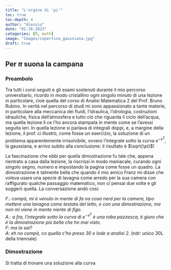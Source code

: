 ```yaml
---
title: "L'orgine di 'pi'"
toc: true
toc-depth: 4
author: "Alessio"
date: "01-26-2023"
categories: [R, math]
image: "Images/copertina_gaussiana.jpg"
draft: true
---
```


## Per $\pi$ suona la campana

### Preambolo

Tra tutti i corsi seguiti e gli esami sostenuti durante il mio percorso universitario, ricordo in modo cristallino ogni singolo minuto di una lezione in particolare, cioè quella del corso di Analisi Matematica 2 del Prof. Bruno Rubino. In verità nel percorso di studi mi sono appassionato a tante materie, in particolare alla meccanica dei fluidi, l'idraulica, l'idrologia, costruzioni idrauliche, fisica dell'atmosfera e tutto ciò che riguarda il ciclo dell'acqua, ma quella lezione lì ce l'ho ancora stampata in mente come se l'avessi seguita ieri. In quella lezione si parlava di integrali doppi, e, a margine della lezione, il prof. ci illustrò, come fosse un esercizio, la soluzione di un problema apparentemente irrisolvibile, ovvero l'integrale sotto la curva $e^{-x^2}$, la gaussiana, e arrivo subito alla conclusione: il risultato è $\sqrt{\pi}$!

La fascinazione che ebbi per quella dimostrazione fu tale che, appena rientrato a casa dalla lezione, la riscrissi in modo maniacale, curando ogni singolo segno, numero e impostando la pagina come fosse un quadro. La dimostrazione è talmente bella che quando il mio amico Franz mi disse che voleva usare una specie di lavagna come arredo per la sua camera con raffigurato qualche passaggio matematico, non ci pensai due volte e gli suggerii quella. La conversazione andò cosi:

*F.: compà, mi è venuto in mente di fa na cosa nerd per la camera, tipo mettere una lavagna come testata del letto, e con una dimostrazione, ma non mi viene in mente niente di figo.*<br> *A.: a fra, l'integrale sotto la curva di* $e^{-x^2}$ *è una roba pazzesca, ti giuro che è la dimostrazione più bella che ho mai visto.*<br> *F: ma la sai?* <br> *A: eh no compà, co quella c'ho preso 30 e lode a analisi 2.* (ndr: unico 30L della triennale)

### Dimostrazione

Si tratta di trovare una soluzione alla curva
